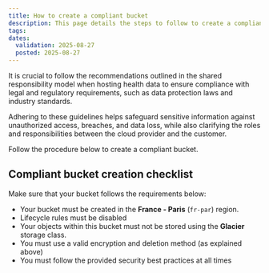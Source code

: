 ```yaml
---
title: How to create a compliant bucket
description: This page details the steps to follow to create a compliant bucket using Scaleway Object Storage
tags: 
dates:
  validation: 2025-08-27
  posted: 2025-08-27
---
```


It is crucial to follow the recommendations outlined in the shared responsibility model when hosting health data to ensure compliance with legal and regulatory requirements, such as data protection laws and industry standards.

Adhering to these guidelines helps safeguard sensitive information against unauthorized access, breaches, and data loss, while also clarifying the roles and responsibilities between the cloud provider and the customer.

Follow the procedure below to create a compliant bucket.

## Compliant bucket creation checklist

Make sure that your bucket follows the requirements below:

- Your bucket must be created in the **France - Paris** (`fr-par`) region.
- Lifecycle rules must be disabled
- Your objects within this bucket must not be stored using the **Glacier** storage class.
- You must use a valid encryption and deletion method (as explained above)
- You must follow the provided security best practices at all times